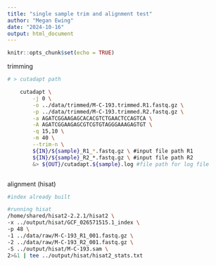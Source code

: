 ```yaml
---
title: "single sample trim and alignment test"
author: "Megan Ewing"
date: "2024-10-16"
output: html_document
---
```


```r
knitr::opts_chunk$set(echo = TRUE)
```

trimming

```bash

# > cutadapt path

	cutadapt \
    	-j 0 \
    	-o ../data/trimmed/M-C-193.trimmed.R1.fastq.gz \
    	-p ../data/trimmed/M-C-193.trimmed.R2.fastq.gz \
    	-a AGATCGGAAGAGCACACGTCTGAACTCCAGTCA \
    	-A AGATCGGAAGAGCGTCGTGTAGGGAAAGAGTGT \
    	-q 15,10 \
    	-m 40 \
    	--trim-n \
    	${IN}/${sample}_R1_*.fastq.gz \ #input file path R1
    	${IN}/${sample}_R2_*.fastq.gz \ #input file path R2
    	&> ${OUT}/cutadapt.${sample}.log #file path for log file 



```


alignment (hisat)

```bash

#index already built

#running hisat
/home/shared/hisat2-2.2.1/hisat2 \
-x ../output/hisat/GCF_026571515.1_index \
-p 48 \
-1 ../data/raw/M-C-193_R1_001.fastq.gz \
-2 ../data/raw/M-C-193_R2_001.fastq.gz \
-S ../output/hisat/M-C-193.sam \
2>&1 | tee ../output/hisat/hisat2_stats.txt



```


